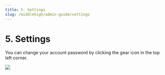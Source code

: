 ```yaml
---
title: 5. Settings
slug: /middlehigh/admin-guide/settings
---
```



# 5. Settings

You can change your account password by clicking the gear icon in the top left corner.

<Image src="/img/en/elementary/admin/05-01.jpg" size="lg" />
